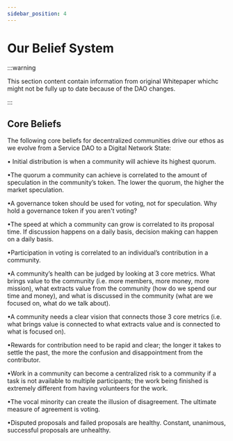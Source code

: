 ```yaml
---
sidebar_position: 4
---
```


# Our Belief System

:::warning

This section content contain information from original Whitepaper whichc might not be fully up to date because of the DAO changes.

:::

## Core Beliefs

The following core beliefs for decentralized communities drive our ethos as we evolve from a Service DAO to a Digital Network State:

• Initial distribution is when a community will achieve its highest quorum.

•The quorum a community can achieve is correlated to the amount of speculation in the community’s token. The lower the quorum, the higher the market speculation.

•A governance token should be used for voting, not for speculation. Why hold a governance token if you aren't voting?

•The speed at which a community can grow is correlated to its proposal time. If discussion happens on a daily basis, decision making can happen on a daily basis.

•Participation in voting is correlated to an individual’s contribution in a community.

•A community’s health can be judged by looking at 3 core metrics. What brings value to the community (i.e. more members, more money, more mission), what extracts value from the community (how do we spend our time and money), and what is discussed in the community (what are we focused on, what do we talk about).

•A community needs a clear vision that connects those 3 core metrics (i.e. what brings value is connected to what extracts value and is connected to what is focused on).

•Rewards for contribution need to be rapid and clear; the longer it takes to settle the past, the more the confusion and disappointment from the contributor.

•Work in a community can become a centralized risk to a community if a task is not available to multiple participants; the work being finished is extremely different from having volunteers for the work.

•The vocal minority can create the illusion of disagreement. The ultimate measure of agreement is voting.

•Disputed proposals and failed proposals are healthy. Constant, unanimous, successful proposals are unhealthy.
